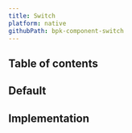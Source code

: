 ```yaml
---
title: Switch
platform: native
githubPath: bpk-component-switch
---
```





## Table of contents

## Default

<NativeComponentScreenshots
  iOS={iosSwitch}
  iOSAltText="iOS switch component"
  android={androidSwitch}
  androidAltText="Android switch component" />

## Implementation

<Readme />
